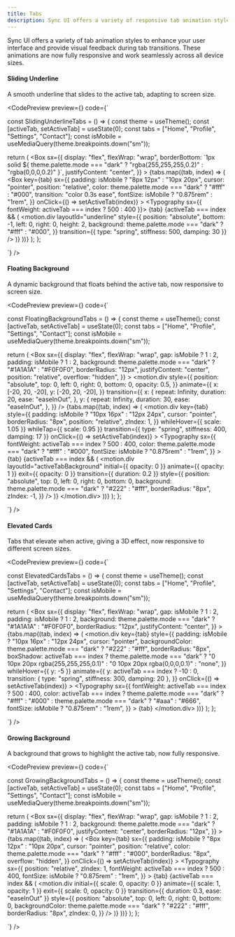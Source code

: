 ```yaml
---
title: Tabs
description: Sync UI offers a variety of responsive tab animation styles to enhance your user interface across all device sizes.
---
```


Sync UI offers a variety of tab animation styles to enhance your user interface and provide visual feedback during tab transitions. These animations are now fully responsive and work seamlessly across all device sizes.

#### Sliding Underline

A smooth underline that slides to the active tab, adapting to screen size.

<CodePreview
  preview={<TabVariants variant="slidingUnderline" />}
  code={`

const SlidingUnderlineTabs = () => {
  const theme = useTheme();
  const [activeTab, setActiveTab] = useState(0);
  const tabs = ["Home", "Profile", "Settings", "Contact"];
  const isMobile = useMediaQuery(theme.breakpoints.down("sm"));

  return (
    <Box
      sx={{
        display: "flex",
        flexWrap: "wrap",
        borderBottom: \`1px solid \${
          theme.palette.mode === "dark"
            ? "rgba(255,255,255,0.2)"
            : "rgba(0,0,0,0.2)"
        }\`,
        justifyContent: "center",
      }}
    >
      {tabs.map((tab, index) => (
        <Box
          key={tab}
          sx={{
            padding: isMobile ? "8px 12px" : "10px 20px",
            cursor: "pointer",
            position: "relative",
            color: theme.palette.mode === "dark" ? "#fff" : "#000",
            transition: "color 0.3s ease",
            fontSize: isMobile ? "0.875rem" : "1rem",
          }}
          onClick={() => setActiveTab(index)}
        >
          <Typography sx={{ fontWeight: activeTab === index ? 500 : 400 }}>
            {tab}
          </Typography>
          {activeTab === index && (
            <motion.div
              layoutId="underline"
              style={{
                position: "absolute",
                bottom: -1,
                left: 0,
                right: 0,
                height: 2,
                background: theme.palette.mode === "dark" ? "#fff" : "#000",
              }}
              transition={{ type: "spring", stiffness: 500, damping: 30 }}
            />
          )}
        </Box>
      ))}
    </Box>
  );
};

`}
/>

#### Floating Background

A dynamic background that floats behind the active tab, now responsive to screen size.

<CodePreview
  preview={<TabVariants variant="floatingBackground" />}
  code={`

const FloatingBackgroundTabs = () => {
  const theme = useTheme();
  const [activeTab, setActiveTab] = useState(0);
  const tabs = ["Home", "Profile", "Settings", "Contact"];
  const isMobile = useMediaQuery(theme.breakpoints.down("sm"));

  return (
    <Box
      sx={{
        display: "flex",
        flexWrap: "wrap",
        gap: isMobile ? 1 : 2,
        padding: isMobile ? 1 : 2,
        background: theme.palette.mode === "dark" ? "#1A1A1A" : "#F0F0F0",
        borderRadius: "12px",
        justifyContent: "center",
        position: "relative",
        overflow: "hidden",
      }}
    >
      <motion.div
        style={{
          position: "absolute",
          top: 0,
          left: 0,
          right: 0,
          bottom: 0,
          opacity: 0.5,
        }}
        animate={{
          x: [-20, 20, -20],
          y: [-20, 20, -20],
        }}
        transition={{
          x: {
            repeat: Infinity,
            duration: 20,
            ease: "easeInOut",
          },
          y: {
            repeat: Infinity,
            duration: 30,
            ease: "easeInOut",
          },
        }}
      />
      {tabs.map((tab, index) => (
        <motion.div
          key={tab}
          style={{
            padding: isMobile ? "10px 16px" : "12px 24px",
            cursor: "pointer",
            borderRadius: "8px",
            position: "relative",
            zIndex: 1,
          }}
          whileHover={{ scale: 1.05 }}
          whileTap={{ scale: 0.95 }}
          transition={{ type: "spring", stiffness: 400, damping: 17 }}
          onClick={() => setActiveTab(index)}
        >
          <Typography
            sx={{
              fontWeight: activeTab === index ? 500 : 400,
              color: theme.palette.mode === "dark" ? "#fff" : "#000",
              fontSize: isMobile ? "0.875rem" : "1rem",
            }}
          >
            {tab}
          </Typography>
          <AnimatePresence>
            {activeTab === index && (
              <motion.div
                layoutId="activeTabBackground"
                initial={{ opacity: 0 }}
                animate={{ opacity: 1 }}
                exit={{ opacity: 0 }}
                transition={{ duration: 0.2 }}
                style={{
                  position: "absolute",
                  top: 0,
                  left: 0,
                  right: 0,
                  bottom: 0,
                  background: theme.palette.mode === "dark" ? "#222" : "#fff",
                  borderRadius: "8px",
                  zIndex: -1,
                }}
              />
            )}
          </AnimatePresence>
        </motion.div>
      ))}
    </Box>
  );
};

`}
/>

#### Elevated Cards

Tabs that elevate when active, giving a 3D effect, now responsive to different screen sizes.

<CodePreview
  preview={<TabVariants variant="elevatedCards" />}
  code={`

const ElevatedCardsTabs = () => {
  const theme = useTheme();
  const [activeTab, setActiveTab] = useState(0);
  const tabs = ["Home", "Profile", "Settings", "Contact"];
  const isMobile = useMediaQuery(theme.breakpoints.down("sm"));

  return (
    <Box
      sx={{
        display: "flex",
        flexWrap: "wrap",
        gap: isMobile ? 1 : 2,
        padding: isMobile ? 1 : 2,
        background: theme.palette.mode === "dark" ? "#1A1A1A" : "#F0F0F0",
        borderRadius: "12px",
        justifyContent: "center",
      }}
    >
      {tabs.map((tab, index) => (
        <motion.div
          key={tab}
          style={{
            padding: isMobile ? "10px 16px" : "12px 24px",
            cursor: "pointer",
            backgroundColor: theme.palette.mode === "dark" ? "#222" : "#fff",
            borderRadius: "8px",
            boxShadow:
              activeTab === index
                ? theme.palette.mode === "dark"
                  ? "0 10px 20px rgba(255,255,255,0.1)"
                  : "0 10px 20px rgba(0,0,0,0.1)"
                : "none",
          }}
          whileHover={{ y: -5 }}
          animate={{
            y: activeTab === index ? -10 : 0,
            transition: { type: "spring", stiffness: 300, damping: 20 },
          }}
          onClick={() => setActiveTab(index)}
        >
          <Typography
            sx={{
              fontWeight: activeTab === index ? 500 : 400,
              color:
                activeTab === index
                  ? theme.palette.mode === "dark"
                    ? "#fff"
                    : "#000"
                  : theme.palette.mode === "dark"
                  ? "#aaa"
                  : "#666",
              fontSize: isMobile ? "0.875rem" : "1rem",
            }}
          >
            {tab}
          </Typography>
        </motion.div>
      ))}
    </Box>
  );
};

`}
/>

#### Growing Background

A background that grows to highlight the active tab, now fully responsive.

<CodePreview
  preview={<TabVariants variant="growingBackground" />}
  code={`

const GrowingBackgroundTabs = () => {
  const theme = useTheme();
  const [activeTab, setActiveTab] = useState(0);
  const tabs = ["Home", "Profile", "Settings", "Contact"];
  const isMobile = useMediaQuery(theme.breakpoints.down("sm"));

  return (
    <Box
      sx={{
        display: "flex",
        flexWrap: "wrap",
        gap: isMobile ? 1 : 2,
        padding: isMobile ? 1 : 2,
        background: theme.palette.mode === "dark" ? "#1A1A1A" : "#F0F0F0",
        justifyContent: "center",
        borderRadius: "12px",
      }}
    >
      {tabs.map((tab, index) => (
        <Box
          key={tab}
          sx={{
            padding: isMobile ? "8px 12px" : "10px 20px",
            cursor: "pointer",
            position: "relative",
            color: theme.palette.mode === "dark" ? "#fff" : "#000",
            borderRadius: "8px",
            overflow: "hidden",
          }}
          onClick={() => setActiveTab(index)}
        >
          <Typography
            sx={{
              position: "relative",
              zIndex: 1,
              fontWeight: activeTab === index ? 500 : 400,
              fontSize: isMobile ? "0.875rem" : "1rem",
            }}
          >
            {tab}
          </Typography>
          <AnimatePresence>
            {activeTab === index && (
              <motion.div
                initial={{ scale: 0, opacity: 0 }}
                animate={{ scale: 1, opacity: 1 }}
                exit={{ scale: 0, opacity: 0 }}
                transition={{ duration: 0.3, ease: "easeInOut" }}
                style={{
                  position: "absolute",
                  top: 0,
                  left: 0,
                  right: 0,
                  bottom: 0,
                  backgroundColor: theme.palette.mode === "dark" ? "#222" : "#fff",
                  borderRadius: "8px",
                  zIndex: 0,
                }}
              />
            )}
          </AnimatePresence>
        </Box>
      ))}
    </Box>
  );
};

`}
/>